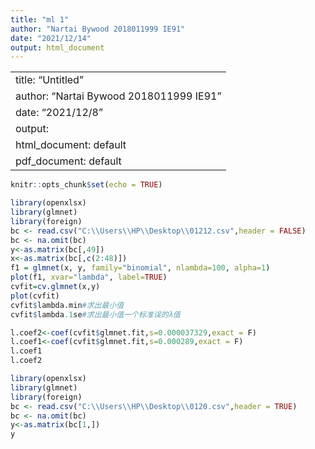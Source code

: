 ---
title: "ml 1"
author: "Nartai Bywood 2018011999 IE91"
date: "2021/12/14"
output: html_document
---
---
title: "Untitled"
author: "Nartai Bywood 2018011999 IE91"
date: "2021/12/8"
output:
  html_document: default
  pdf_document: default
---
```{r setup, include=FALSE}
knitr::opts_chunk$set(echo = TRUE)
```

```{r cars}
library(openxlsx)
library(glmnet)
library(foreign)
bc <- read.csv("C:\\Users\\HP\\Desktop\\01212.csv",header = FALSE)
bc <- na.omit(bc)
y<-as.matrix(bc[,49])
x<-as.matrix(bc[,c(2:48)])
f1 = glmnet(x, y, family="binomial", nlambda=100, alpha=1)
plot(f1, xvar="lambda", label=TRUE)
cvfit=cv.glmnet(x,y)
plot(cvfit)
cvfit$lambda.min#求出最小值
cvfit$lambda.1se#求出最小值一个标准误的λ值
```

```{r cars2}
l.coef2<-coef(cvfit$glmnet.fit,s=0.000037329,exact = F)
l.coef1<-coef(cvfit$glmnet.fit,s=0.000289,exact = F)
l.coef1
l.coef2

```

```{r cars}
library(openxlsx)
library(glmnet)
library(foreign)
bc <- read.csv("C:\\Users\\HP\\Desktop\\0120.csv",header = TRUE)
bc <- na.omit(bc)
y<-as.matrix(bc[1,])
y

```
